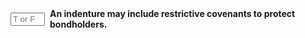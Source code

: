 ::: {.question-block}

<form onsubmit="event.preventDefault(); checkAnswerBox('module6_tf_q028','T')" style="display: flex; align-items: center; gap: 8px;">
<input type="text" id="module6_tf_q028" name="module6_tf_q028" maxlength="1" placeholder="T or F" style="width: 55px;" data-correct-answer="T" /> 
<label for="module6_tf_q028"><strong>An indenture may include restrictive covenants to protect bondholders.</strong></label>
</form>

<div id="feedback-module6_tf_q028" class="feedback" data-status="" style="display:none;">
This is TRUE. Restrictive covenants limit certain issuer actions to safeguard bondholder interests.
</div>

:::
